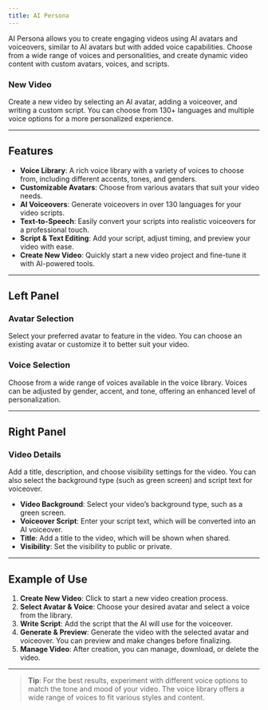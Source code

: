 ```yaml
---
title: AI Persona
---
```


AI Persona allows you to create engaging videos using AI avatars and voiceovers, similar to AI avatars but with added voice capabilities. Choose from a wide range of voices and personalities, and create dynamic video content with custom avatars, voices, and scripts.

### New Video

Create a new video by selecting an AI avatar, adding a voiceover, and writing a custom script. You can choose from 130+ languages and multiple voice options for a more personalized experience.

---

## Features

- **Voice Library**: A rich voice library with a variety of voices to choose from, including different accents, tones, and genders.
- **Customizable Avatars**: Choose from various avatars that suit your video needs.
- **AI Voiceovers**: Generate voiceovers in over 130 languages for your video scripts.
- **Text-to-Speech**: Easily convert your scripts into realistic voiceovers for a professional touch.
- **Script & Text Editing**: Add your script, adjust timing, and preview your video with ease.
- **Create New Video**: Quickly start a new video project and fine-tune it with AI-powered tools.

---

## Left Panel

### Avatar Selection

Select your preferred avatar to feature in the video. You can choose an existing avatar or customize it to better suit your video.

### Voice Selection

Choose from a wide range of voices available in the voice library. Voices can be adjusted by gender, accent, and tone, offering an enhanced level of personalization.

---

## Right Panel

### Video Details

Add a title, description, and choose visibility settings for the video. You can also select the background type (such as green screen) and script text for voiceover.

- **Video Background**: Select your video’s background type, such as a green screen.
- **Voiceover Script**: Enter your script text, which will be converted into an AI voiceover.
- **Title**: Add a title to the video, which will be shown when shared.
- **Visibility**: Set the visibility to public or private.

---

## Example of Use

1. **Create New Video**: Click to start a new video creation process.
2. **Select Avatar & Voice**: Choose your desired avatar and select a voice from the library.
3. **Write Script**: Add the script that the AI will use for the voiceover.
4. **Generate & Preview**: Generate the video with the selected avatar and voiceover. You can preview and make changes before finalizing.
5. **Manage Video**: After creation, you can manage, download, or delete the video.

---

> **Tip**: For the best results, experiment with different voice options to match the tone and mood of your video. The voice library offers a wide range of voices to fit various styles and content.
